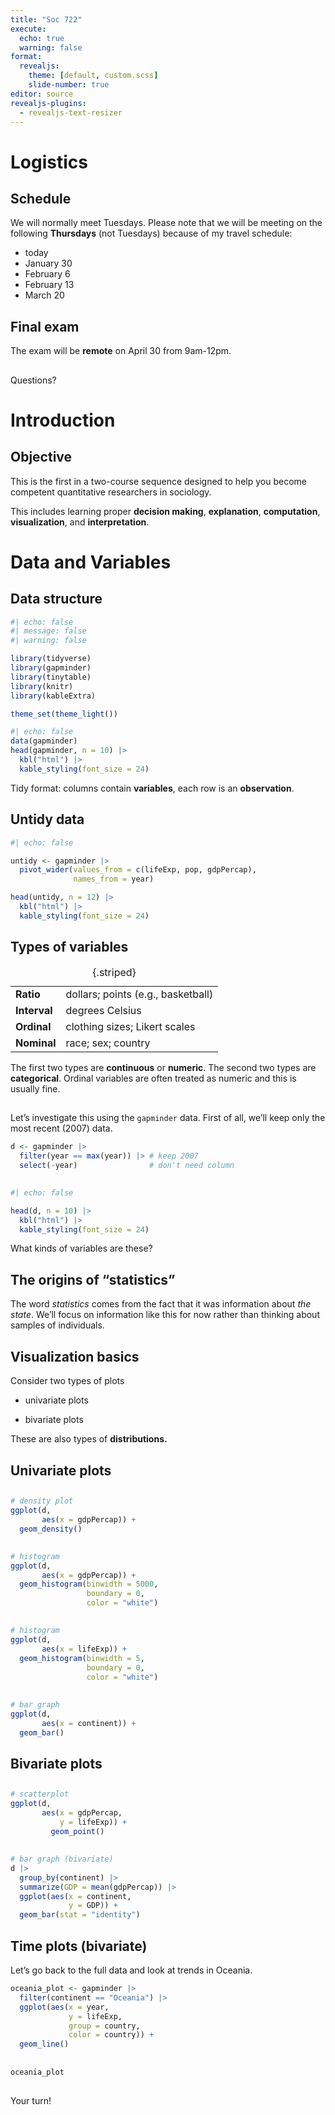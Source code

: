 ```yaml
---
title: "Soc 722"
execute: 
  echo: true
  warning: false
format: 
  revealjs:
    theme: [default, custom.scss]
    slide-number: true
editor: source
revealjs-plugins:
  - revealjs-text-resizer
---
```


# Logistics

## Schedule

We will normally meet Tuesdays. Please note that we will be meeting on the following **Thursdays** (not Tuesdays) because of my travel schedule:

- today
- January 30
- February 6
- February 13
- March 20

## Final exam

The exam will be **remote** on April 30 from 9am-12pm.

##

:::{.r-fit-text}
Questions?
:::

# Introduction

## Objective

This is the first in a two-course sequence designed to help you become competent quantitative researchers in sociology.

This includes learning proper **decision making**, **explanation**, **computation**, **visualization**, and **interpretation**.

# Data and Variables

## Data structure

```r
#| echo: false
#| message: false
#| warning: false

library(tidyverse)
library(gapminder)
library(tinytable)
library(knitr)
library(kableExtra)

theme_set(theme_light())
```

```r
#| echo: false
data(gapminder)
head(gapminder, n = 10) |> 
  kbl("html") |>
  kable_styling(font_size = 24)
```

Tidy format: columns contain **variables**, each row is an **observation**.

## Untidy data

```r
#| echo: false

untidy <- gapminder |> 
  pivot_wider(values_from = c(lifeExp, pop, gdpPercap),
              names_from = year)

head(untidy, n = 12) |> 
  kbl("html") |>
  kable_styling(font_size = 24)
```


## Types of variables

|              |                                    |
|--------------|------------------------------------|
| **Ratio**    | dollars; points (e.g., basketball) |
| **Interval** | degrees Celsius                    |
| **Ordinal**  | clothing sizes; Likert scales      |
| **Nominal**  | race; sex; country                 |

: {.striped}

The first two types are **continuous** or **numeric**. The second two types are **categorical**. Ordinal variables are often treated as numeric and this is usually fine.

## 

Let's investigate this using the `gapminder` data. First of all, we'll keep only the most recent (2007) data.

```r
d <- gapminder |>               
  filter(year == max(year)) |> # keep 2007
  select(-year)                # don't need column
```

## 

```r
#| echo: false

head(d, n = 10) |> 
  kbl("html") |>
  kable_styling(font_size = 24)
```

What kinds of variables are these?

## The origins of "statistics"

The word _statistics_ comes from the fact that it was information about _the state_. We'll focus on information like this for now rather than thinking about samples of individuals.

## Visualization basics

Consider two types of plots

- univariate plots

- bivariate plots

These are also types of **distributions.**

## Univariate plots

## 

```r
# density plot
ggplot(d,
       aes(x = gdpPercap)) +
  geom_density()
```

## 

```r
# histogram
ggplot(d,
       aes(x = gdpPercap)) +
  geom_histogram(binwidth = 5000,
                 boundary = 0,
                 color = "white")
```

## 

```r
# histogram
ggplot(d,
       aes(x = lifeExp)) +
  geom_histogram(binwidth = 5,
                 boundary = 0,
                 color = "white")
```

##

```r
# bar graph
ggplot(d,
       aes(x = continent)) +
  geom_bar()
```

## Bivariate plots

## 

```r
# scatterplot
ggplot(d,
       aes(x = gdpPercap,
           y = lifeExp)) +
         geom_point()
```

## 

```r
# bar graph (bivariate)
d |> 
  group_by(continent) |> 
  summarize(GDP = mean(gdpPercap)) |>
  ggplot(aes(x = continent,
             y = GDP)) +
  geom_bar(stat = "identity")
```

## Time plots (bivariate)

Let's go back to the full data and look at trends in Oceania.

```r
oceania_plot <- gapminder |> 
  filter(continent == "Oceania") |> 
  ggplot(aes(x = year,
             y = lifeExp,
             group = country,
             color = country)) +
  geom_line()
```

##

```r
oceania_plot
```

##

:::{.r-fit-text}
Your turn!
:::
